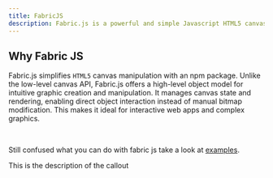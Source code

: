 ```yaml
---
title: FabricJS
description: Fabric.js is a powerful and simple Javascript HTML5 canvas library Fabric provides interactive object model on top of canvas element Fabric also has SVG-to-canvas (and canvas-to-SVG) parser.
---
```


## Why Fabric JS

Fabric.js simplifies `HTML5` canvas manipulation with an npm package. Unlike the low-level canvas API, Fabric.js offers a high-level object model for intuitive graphic creation and manipulation. It manages canvas state and rendering, enabling direct object interaction instead of manual bitmap modification. This makes it ideal for interactive web apps and complex graphics.

<br />

Still confused what you can do with fabric js take a look at [examples](#).

<Callout title="This is the title" variant="default">

This is the description of the callout

</Callout>
